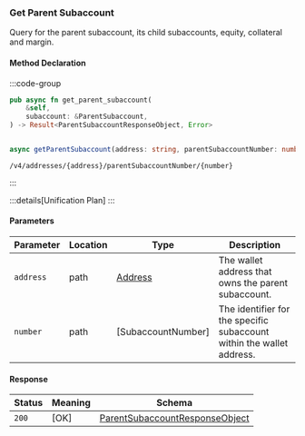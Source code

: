 ### Get Parent Subaccount

Query for the parent subaccount, its child subaccounts, equity, collateral and margin.

#### Method Declaration

:::code-group

```rust [Rust]
pub async fn get_parent_subaccount(
    &self,
    subaccount: &ParentSubaccount,
) -> Result<ParentSubaccountResponseObject, Error>
```

```python [Python]

```

```typescript [TypeScript]
async getParentSubaccount(address: string, parentSubaccountNumber: number): Promise<Data>
```

```url [API]
/v4/addresses/{address}/parentSubaccountNumber/{number}
```

:::

:::details[Unification Plan]
:::

#### Parameters

| Parameter | Location  | Type                  | Description                                                           |
| --------- | --------- | --------------------- | --------------------------------------------------------------------- |
| `address` | path      | [Address]             | The wallet address that owns the parent subaccount.                   |
| `number`  | path      | [SubaccountNumber]    | The identifier for the specific subaccount within the wallet address. |


#### Response

| Status | Meaning     | Schema                          |
| ------ | ----------- | ------------------------------- |
| `200`  | [OK]        | [ParentSubaccountResponseObject] |

[Address]: /types/address
[u32]: /types/u32
[ParentSubaccountResponseObject]: /types/parent_subaccount_response_object